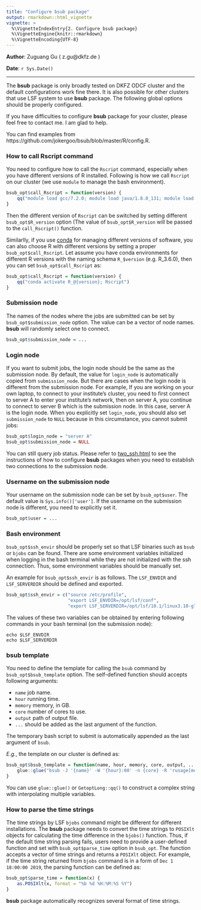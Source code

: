 ```yaml
---
title: "Configure bsub package"
output: rmarkdown::html_vignette
vignette: >
  %\VignetteIndexEntry{2. Configure bsub package}
  %\VignetteEngine{knitr::rmarkdown}
  %\VignetteEncoding{UTF-8}
---
```


**Author**: Zuguang Gu ( z.gu@dkfz.de )

**Date**: `r Sys.Date()`

-------------------------------------------------------------

The **bsub** package is only broadly tested on DKFZ ODCF cluster and the
default configurations work fine there. It is also possible for other clusters
that use LSF system to use **bsub** package. The following global options should
be properly configured.

If you have difficulties to configure **bsub** package for your cluster, please
feel free to contact me. I am glad to help.

You can find examples from https://github.com/jokergoo/bsub/blob/master/R/config.R.

### How to call Rscript command

You need to configure how to call the `Rscript` command, especially when you
have different versions of R installed. Following is how we call `Rscript` on
our cluster (we use `module` to manage the bash environment).

```r
bsub_opt$call_Rscript = function(version) {
	qq("module load gcc/7.2.0; module load java/1.8.0_131; module load R/@{version}; Rscript")
}
```

Then the different version of `Rscript` can be switched by setting different
`bsub_opt$R_version` option (The value of `bsub_opt$R_version` will be passed 
to the `call_Rscript()` function.

Similarlly, if you use [conda](https://docs.conda.io/en/latest/) for managing
different versions of software, you can also choose R with different versions
by setting a proper `bsub_opt$call_Rscript`. Let assume you have conda
environments for different R versions with the naming schema `R_$version` (e.g.
R_3.6.0), then you can set `bsub_opt$call_Rscript` as:

```r
bsub_opt$call_Rscript = function(version) {
    qq("conda activate R_@{version}; Rscript")
}
```

### Submission node

The names of the nodes where the jobs are submitted can be set by
`bsub_opt$submission_node` option. The value can be a vector of node names.
**bsub** will randomly select one to connect.

```r
bsub_opt$submission_node = ...
```

### Login node

If you want to submit jobs, the login node should be the same as the
submission node. By default, the value for `login_node` is automatically
copied from `submission_node`. But there are cases when the login node is
different from the submission node. For example, If you are working on your
own laptop, to connect to your institute's cluster, you need to first connect
to server A to enter your institute's network, then on server A, you continue
to connect to server B which is the submission node. In this case, server A is
the login node. When you explicitly set `login_node`, you should also set
`submission_node` to `NULL` because in this circumstance, you cannot submit
jobs:

```r
bsub_opt$login_node = "server A"
bsub_opt$submission_node = NULL
```

You can still query job status. Please refer to [two_ssh.html](two_ssh.html) to
see the instructions of how to configure **bsub** packages when you need
to establish two connections to the submission node.

### Username on the submission node

Your username on the submission node can be set by `bsub_opt$user`. The
default value is `Sys.info()['user']`. If the username on the submission node
is different, you need to explicitly set it.

```r
bsub_opt$user = ...
```

### Bash environment

`bsub_opt$ssh_envir` should be properly set so that LSF binaries such as
`bsub` or `bjobs` can be found. There are some environment variables
initialized when logging in the bash terminal while they are not initialized
with the ssh connection. Thus, some environment variables should be manually
set.

An example for `bsub_opt$ssh_envir` is as follows. The `LSF_ENVDIR` and
`LSF_SERVERDIR` should be defined and exported.
 
```r
bsub_opt$ssh_envir = c("source /etc/profile",
                       "export LSF_ENVDIR=/opt/lsf/conf",
                       "export LSF_SERVERDIR=/opt/lsf/10.1/linux3.10-glibc2.17-x86_64/etc")
```


The values of these two variables can be obtained by entering following
commands in your bash terminal (on the submission node):

```
echo $LSF_ENVDIR
echo $LSF_SERVERDIR
```

### bsub template

You need to define the template for calling the `bsub` command by
`bsub_opt$bsub_template` option. The self-defined function should accepts
following arguments:

- `name` job name.
- `hour` running time.
- `memory` memory, in GB.
- `core` number of cores to use.
- `output` path of output file.
- `...` should be added as the last argument of the function.

The temporary bash script to submit is automatically appended as the last argument of `bsub`.

_E.g._, the template on our cluster is defined as:

```r
bsub_opt$bsub_template = function(name, hour, memory, core, output, ...) {
	glue::glue("bsub -J '{name}' -W '{hour}:00' -n {core} -R 'rusage[mem={memory}GB]' -o '{output}'")
}
```

You can use `glue::glue()` or `GetoptLong::qq()` to construct a complex string
with interpolating multiple variables.

### How to parse the time strings

The time strings by LSF `bjobs` command might be different for different
installations. The **bsub** package needs to convert the time strings to
`POSIXlt` objects for calculating the time difference in the `bjobs()`
function. Thus, if the default time string parsing fails, users need to
provide a user-defined function and set with `bsub_opt$parse_time` option in
`bsub_opt`. The function accepts a vector of time strings and returns a
`POSIXlt` object. For example, if the time string returned from `bjobs`
command is in a form of `Dec 1 18:00:00 2019`, the parsing function can be
defined as:

```r
bsub_opt$parse_time = function(x) {
    as.POSIXlt(x, format = "%b %d %H:%M:%S %Y")
}
```

**bsub** package automatically recognizes several format of time strings.

